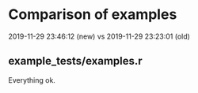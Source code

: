 # Comparison of examples

2019-11-29 23:46:12 (new) vs
2019-11-29 23:23:01 (old)

## example_tests/examples.r 

Everything ok.
